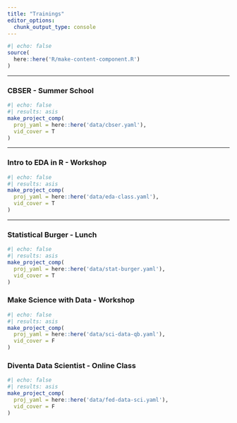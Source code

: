 ```yaml
---
title: "Trainings"
editor_options: 
  chunk_output_type: console
---
```


```r
#| echo: false
source(
  here::here('R/make-content-component.R') 
)
```

<hr>

### CBSER - Summer School

```r
#| echo: false  
#| results: asis 
make_project_comp(
  proj_yaml = here::here('data/cbser.yaml'),
  vid_cover = T
)
```

<hr>

### Intro to EDA in R - Workshop

```r
#| echo: false  
#| results: asis 
make_project_comp(
  proj_yaml = here::here('data/eda-class.yaml'),
  vid_cover = T
)
```

<hr>

### Statistical Burger - Lunch

```r
#| echo: false  
#| results: asis 
make_project_comp(
  proj_yaml = here::here('data/stat-burger.yaml'),
  vid_cover = T
)
```

### Make Science with Data - Workshop

```r
#| echo: false  
#| results: asis 
make_project_comp(
  proj_yaml = here::here('data/sci-data-qb.yaml'),
  vid_cover = F
)
```

### Diventa Data Scientist - Online Class

```r
#| echo: false  
#| results: asis 
make_project_comp(
  proj_yaml = here::here('data/fed-data-sci.yaml'),
  vid_cover = F
)
```
